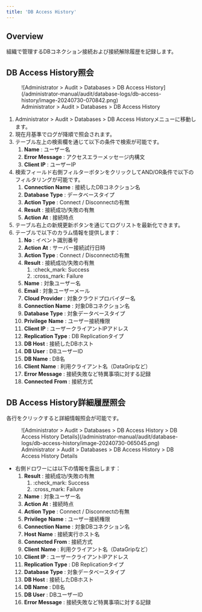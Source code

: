 ```yaml
---
title: 'DB Access History'
---
```


## Overview

組織で管理するDBコネクション接続および接続解除履歴を記録します。

## DB Access History照会

<figure data-layout="center" data-align="center">
![Administrator &gt; Audit &gt; Databases &gt; DB Access History](/administrator-manual/audit/database-logs/db-access-history/image-20240730-070842.png)
<figcaption>
Administrator &gt; Audit &gt; Databases &gt; DB Access History
</figcaption>
</figure>

1. Administrator &gt; Audit &gt; Databases &gt; DB Access Historyメニューに移動します。
2. 現在月基準でログが降順で照会されます。
3. テーブル左上の検索欄を通じて以下の条件で検索が可能です。
    1.  **Name**  : ユーザー名
    2.  **Error Message**  : アクセスエラーメッセージ内構文
    3.  **Client IP**  : ユーザーIP
4. 検索フィールド右側フィルターボタンをクリックしてAND/OR条件で以下のフィルタリングが可能です。
    1.  **Connection Name**  : 接続したDBコネクション名
    2.  **Database Type** : データベースタイプ
    3.  **Action Type** : Connect / Disconnectの有無
    4.  **Result** : 接続成功/失敗の有無
    5.  **Action At**  : 接続時点
5. テーブル右上の新規更新ボタンを通じてログリストを最新化できます。
6. テーブルで以下のカラム情報を提供します：
    1.  **No**  : イベント識別番号
    2.  **Action At**  : サーバー接続試行日時
    3.  **Action Type**  : Connect / Disconnectの有無
    4.  **Result**  : 接続成功/失敗の有無
        1. :check_mark: Success
        2. :cross_mark: Failure
    5.  **Name**  : 対象ユーザー名
    6.  **Email**  : 対象ユーザーメール
    7.  **Cloud Provider**  : 対象クラウドプロバイダー名
    8.  **Connection Name**  : 対象DBコネクション名
    9.  **Database Type**  : 対象データベースタイプ
    10.  **Privilege**   **Name**  : ユーザー接続権限
    11.  **Client IP**  : ユーザークライアントIPアドレス
    12.  **Replication Type**  : DB Replicationタイプ
    13.  **DB Host**  : 接続したDBホスト
    14.  **DB User**  : DBユーザーID
    15.  **DB Name**  : DB名
    16.  **Client**   **Name**  : 利用クライアント名（DataGripなど）
    17.  **Error Message**  : 接続失敗など特異事項に対する記録
    18.  **Connected**   **From**  : 接続方式

## DB Access History詳細履歴照会

各行をクリックすると詳細情報照会が可能です。

<figure data-layout="center" data-align="center">
![Administrator &gt; Audit &gt; Databases &gt; DB Access History &gt; DB Access History Details](/administrator-manual/audit/database-logs/db-access-history/image-20240730-065045.png)
<figcaption>
Administrator &gt; Audit &gt; Databases &gt; DB Access History &gt; DB Access History Details
</figcaption>
</figure>

* 右側ドロワーには以下の情報を露出します：
    1.  **Result**  : 接続成功/失敗の有無
        1. :check_mark: Success
        2. :cross_mark: Failure
    2.  **Name**  : 対象ユーザー名
    3.  **Action At**  : 接続時点
    4.  **Action Type** : Connect / Disconnectの有無
    5.  **Privilege**   **Name**  : ユーザー接続権限
    6.  **Connection Name**  : 対象DBコネクション名
    7.  **Host**   **Name** : 接続実行ホスト名
    8.  **Connected From**  : 接続方式
    9.  **Client**   **Name**  : 利用クライアント名（DataGripなど）
    10.  **Client IP**  : ユーザークライアントIPアドレス
    11.  **Replication Type**  : DB Replicationタイプ
    12.  **Database Type**  : 対象データベースタイプ
    13.  **DB Host**  : 接続したDBホスト
    14.  **DB Name**  : DB名
    15.  **DB User**  : DBユーザーID
    16.  **Error Message**  : 接続失敗など特異事項に対する記録
